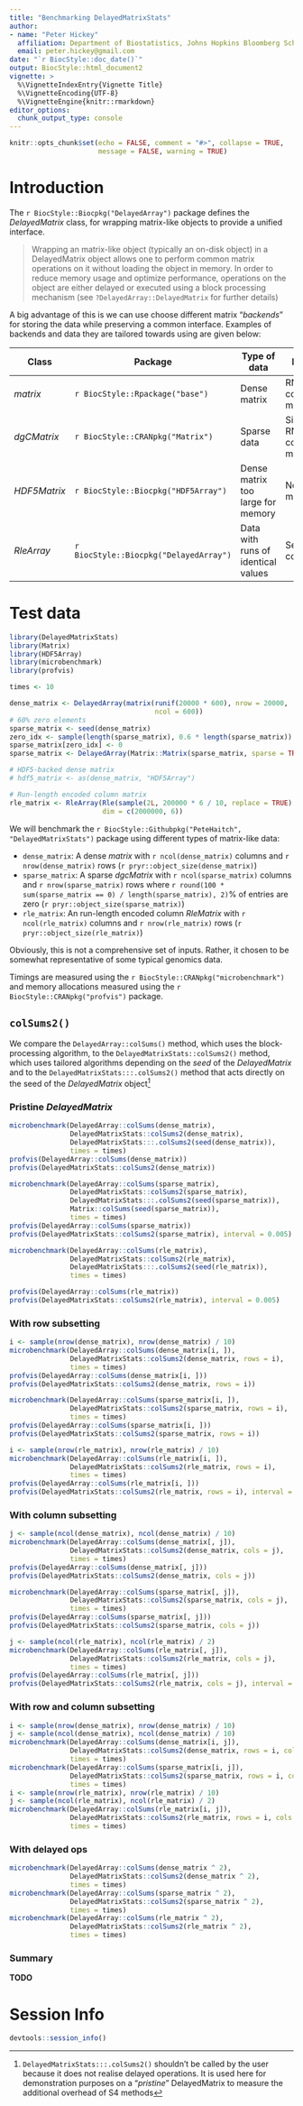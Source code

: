 ```yaml
---
title: "Benchmarking DelayedMatrixStats"
author: 
- name: "Peter Hickey"
  affiliation: Department of Biostatistics, Johns Hopkins Bloomberg School of Public Health
  email: peter.hickey@gmail.com
date: "`r BiocStyle::doc_date()`"
output: BiocStyle::html_document2
vignette: >
  %\VignetteIndexEntry{Vignette Title}
  %\VignetteEncoding{UTF-8}
  %\VignetteEngine{knitr::rmarkdown}
editor_options: 
  chunk_output_type: console
---
```


```r
knitr::opts_chunk$set(echo = FALSE, comment = "#>", collapse = TRUE,
                      message = FALSE, warning = TRUE)
```

# Introduction

The `r BiocStyle::Biocpkg("DelayedArray")` package defines the *DelayedMatrix* 
class, for wrapping matrix-like objects to provide a unified interface. 

> Wrapping an matrix-like object (typically an on-disk object) in a DelayedMatrix object allows one to perform common matrix operations on it without loading the object in memory. In order to reduce memory usage and optimize performance, operations on the object are either delayed or executed using a block processing mechanism (see `?DelayedArray::DelayedMatrix` for further details)

A big 
advantage of this is we can use choose different matrix "*backends*" for 
storing the data while preserving a common interface. Examples of backends and 
data they are tailored towards using are given below:

| Class        | Package                                | Type of data                       | Example                           |
|--------------|----------------------------------------|------------------------------------|-----------------------------------|
| *matrix*     | `r BiocStyle::Rpackage("base")`        | Dense matrix                       | RNA-seq counts matrix             |
| *dgCMatrix*  | `r BiocStyle::CRANpkg("Matrix")`       | Sparse data                        | Single-cell RNA-seq counts matrix |
| *HDF5Matrix* | `r BiocStyle::Biocpkg("HDF5Array")`    | Dense matrix too large for memory  | Non-CpG methylation               |
| *RleArray*   | `r BiocStyle::Biocpkg("DelayedArray")` | Data with runs of identical values | Sequencing coverage               |

# Test data

```r
library(DelayedMatrixStats)
library(Matrix)
library(HDF5Array)
library(microbenchmark)
library(profvis)

times <- 10

dense_matrix <- DelayedArray(matrix(runif(20000 * 600), nrow = 20000,
                                    ncol = 600))
# 60% zero elements
sparse_matrix <- seed(dense_matrix)
zero_idx <- sample(length(sparse_matrix), 0.6 * length(sparse_matrix))
sparse_matrix[zero_idx] <- 0
sparse_matrix <- DelayedArray(Matrix::Matrix(sparse_matrix, sparse = TRUE))

# HDF5-backed dense matrix
# hdf5_matrix <- as(dense_matrix, "HDF5Array")

# Run-length encoded column matrix
rle_matrix <- RleArray(Rle(sample(2L, 200000 * 6 / 10, replace = TRUE), 100),
                       dim = c(2000000, 6))
```


We will benchmark the 
`r BiocStyle::Githubpkg("PeteHaitch", "DelayedMatrixStats")` package using 
different types of matrix-like data:

- `dense_matrix`: A dense *matrix* with `r ncol(dense_matrix)` columns and `r nrow(dense_matrix)` rows (`r pryr::object_size(dense_matrix)`)
- `sparse_matrix`: A sparse *dgcMatrix* with `r ncol(sparse_matrix)` columns and `r nrow(sparse_matrix)` rows where `r round(100 * sum(sparse_matrix == 0) / length(sparse_matrix), 2)`% of entries are zero (`r pryr::object_size(sparse_matrix)`)
- `rle_matrix`: An run-length encoded column *RleMatrix* with `r ncol(rle_matrix)` columns and `r nrow(rle_matrix)` rows  (`r pryr::object_size(rle_matrix)`)

Obviously, this is not a comprehensive set of inputs. Rather, it chosen to be 
somewhat representative of some typical genomics data.

Timings are measured using the `r BiocStyle::CRANpkg("microbenchmark")` and 
memory allocations measured using the `r BiocStyle::CRANpkg("profvis")` package.

## `colSums2()`

We compare the `DelayedArray::colSums()` method, which uses the 
block-processing algorithm, to the `DelayedMatrixStats::colSums2()` method, 
which uses tailored algorithms depending on the *seed* of the *DelayedMatrix* 
and to the `DelayedMatrixStats:::.colSums2()` method that acts directly on the 
seed of the *DelayedMatrix* object[^dotted_method]

[^dotted_method]: `DelayedMatrixStats:::.colSums2()` shouldn't be called by the user because it does not realise delayed operations. It is used here for demonstration purposes on a "*pristine*" DelayedMatrix to measure the additional overhead of S4 methods

### Pristine *DelayedMatrix*

```r
microbenchmark(DelayedArray::colSums(dense_matrix),
               DelayedMatrixStats::colSums2(dense_matrix),
               DelayedMatrixStats:::.colSums2(seed(dense_matrix)),
               times = times)
profvis(DelayedArray::colSums(dense_matrix))
profvis(DelayedMatrixStats::colSums2(dense_matrix))

microbenchmark(DelayedArray::colSums(sparse_matrix),
               DelayedMatrixStats::colSums2(sparse_matrix),
               DelayedMatrixStats:::.colSums2(seed(sparse_matrix)),
               Matrix::colSums(seed(sparse_matrix)), 
               times = times)
profvis(DelayedArray::colSums(sparse_matrix))
profvis(DelayedMatrixStats::colSums2(sparse_matrix), interval = 0.005)

microbenchmark(DelayedArray::colSums(rle_matrix),
               DelayedMatrixStats::colSums2(rle_matrix),
               DelayedMatrixStats:::.colSums2(seed(rle_matrix)), 
               times = times)

profvis(DelayedArray::colSums(rle_matrix))
profvis(DelayedMatrixStats::colSums2(rle_matrix), interval = 0.005)
```

### With row subsetting

```r
i <- sample(nrow(dense_matrix), nrow(dense_matrix) / 10)
microbenchmark(DelayedArray::colSums(dense_matrix[i, ]),
               DelayedMatrixStats::colSums2(dense_matrix, rows = i),
               times = times)
profvis(DelayedArray::colSums(dense_matrix[i, ]))
profvis(DelayedMatrixStats::colSums2(dense_matrix, rows = i))

microbenchmark(DelayedArray::colSums(sparse_matrix[i, ]),
               DelayedMatrixStats::colSums2(sparse_matrix, rows = i),
               times = times)
profvis(DelayedArray::colSums(sparse_matrix[i, ]))
profvis(DelayedMatrixStats::colSums2(sparse_matrix, rows = i))

i <- sample(nrow(rle_matrix), nrow(rle_matrix) / 10)
microbenchmark(DelayedArray::colSums(rle_matrix[i, ]),
               DelayedMatrixStats::colSums2(rle_matrix, rows = i),
               times = times)
profvis(DelayedArray::colSums(rle_matrix[i, ]))
profvis(DelayedMatrixStats::colSums2(rle_matrix, rows = i), interval = 0.005)
```

### With column subsetting

```r
j <- sample(ncol(dense_matrix), ncol(dense_matrix) / 10)
microbenchmark(DelayedArray::colSums(dense_matrix[, j]),
               DelayedMatrixStats::colSums2(dense_matrix, cols = j),
               times = times)
profvis(DelayedArray::colSums(dense_matrix[, j]))
profvis(DelayedMatrixStats::colSums2(dense_matrix, cols = j))

microbenchmark(DelayedArray::colSums(sparse_matrix[, j]),
               DelayedMatrixStats::colSums2(sparse_matrix, cols = j),
               times = times)
profvis(DelayedArray::colSums(sparse_matrix[, j]))
profvis(DelayedMatrixStats::colSums2(sparse_matrix, cols = j))

j <- sample(ncol(rle_matrix), ncol(rle_matrix) / 2)
microbenchmark(DelayedArray::colSums(rle_matrix[, j]),
               DelayedMatrixStats::colSums2(rle_matrix, cols = j),
               times = times)
profvis(DelayedArray::colSums(rle_matrix[, j]))
profvis(DelayedMatrixStats::colSums2(rle_matrix, cols = j), interval = 0.005)
```

### With row and column subsetting

```r
i <- sample(nrow(dense_matrix), nrow(dense_matrix) / 10)
j <- sample(ncol(dense_matrix), ncol(dense_matrix) / 10)
microbenchmark(DelayedArray::colSums(dense_matrix[i, j]),
               DelayedMatrixStats::colSums2(dense_matrix, rows = i, cols = j),
               times = times)
microbenchmark(DelayedArray::colSums(sparse_matrix[i, j]),
               DelayedMatrixStats::colSums2(sparse_matrix, rows = i, cols = j),
               times = times)
i <- sample(nrow(rle_matrix), nrow(rle_matrix) / 10)
j <- sample(ncol(rle_matrix), ncol(rle_matrix) / 2)
microbenchmark(DelayedArray::colSums(rle_matrix[i, j]),
               DelayedMatrixStats::colSums2(rle_matrix, rows = i, cols = j),
               times = times)
```

### With delayed ops

```r
microbenchmark(DelayedArray::colSums(dense_matrix ^ 2),
               DelayedMatrixStats::colSums2(dense_matrix ^ 2),
               times = times)
microbenchmark(DelayedArray::colSums(sparse_matrix ^ 2),
               DelayedMatrixStats::colSums2(sparse_matrix ^ 2),
               times = times)
microbenchmark(DelayedArray::colSums(rle_matrix ^ 2),
               DelayedMatrixStats::colSums2(rle_matrix ^ 2),
               times = times)
```

### Summary

**TODO**

# Session Info

```r
devtools::session_info()
```
